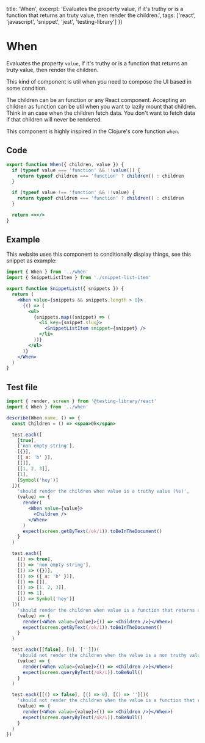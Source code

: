 
  title: 'When',
  excerpt: 'Evaluates the property value, if it\'s truthy or is a function that returns an truty value, then render the children.',
  tags: ['react', 'javascript', 'snippet', 'jest', 'testing-library']
})

# When

Evaluates the property `value`, if it's truthy or is a function that returns an truty value, then render the children.

This kind of component is util when you need to compose the UI based in some condition.

The children can be an function or any React component. Accepting an children as function can be util when you want to lazily mount that children. Think in an case when the children fetch data. You don't want to fetch data if that children will never be rendered.

This component is highly inspired in the Clojure's core function `when`.

## Code

```jsx label=when.jsx
export function When({ children, value }) {
  if (typeof value === 'function' && !!value()) {
    return typeof children === 'function' ? children() : children
  }

  if (typeof value !== 'function' && !!value) {
    return typeof children === 'function' ? children() : children
  }

  return <></>
}
```

## Example

This website uses this component to conditionally display things, see this snippet as example:

```jsx
import { When } from '../when'
import { SnippetListItem } from './snippet-list-item'

export function SnippetList({ snippets }) {
  return (
    <When value={snippets && snippets.length > 0}>
      {() => (
        <ul>
          {snippets.map((snippet) => (
            <li key={snippet.slug}>
              <SnippetListItem snippet={snippet} />
            </li>
          ))}
        </ul>
      )}
    </When>
  )
}
```

## Test file

```jsx label=__tests__/when.test.jsx
import { render, screen } from '@testing-library/react'
import { When } from '../when'

describe(When.name, () => {
  const Children = () => <span>Ok</span>

  test.each([
    [true],
    ['non empty string'],
    [{}],
    [{ a: 'b' }],
    [[]],
    [[1, 2, 3]],
    [1],
    [Symbol('hey')]
  ])(
    'should render the children when value is a truthy value (%s)',
    (value) => {
      render(
        <When value={value}>
          <Children />
        </When>
      )
      expect(screen.getByText(/ok/i)).toBeInTheDocument()
    }
  )

  test.each([
    [() => true],
    [() => 'non empty string'],
    [() => ({})],
    [() => ({ a: 'b' })],
    [() => []],
    [() => [1, 2, 3]],
    [() => 1],
    [() => Symbol('hey')]
  ])(
    'should render the children when value is a function that returns a truthy value (%s)',
    (value) => {
      render(<When value={value}>{() => <Children />}</When>)
      expect(screen.getByText(/ok/i)).toBeInTheDocument()
    }
  )

  test.each([[false], [0], ['']])(
    'should not render the children when the value is a non truthy value (%s)',
    (value) => {
      render(<When value={value}>{() => <Children />}</When>)
      expect(screen.queryByText(/ok/i)).toBeNull()
    }
  )

  test.each([[() => false], [() => 0], [() => '']])(
    'should not render the children when the value is a function that returns a non truthy value (%s)',
    (value) => {
      render(<When value={value}>{() => <Children />}</When>)
      expect(screen.queryByText(/ok/i)).toBeNull()
    }
  )
})
```


